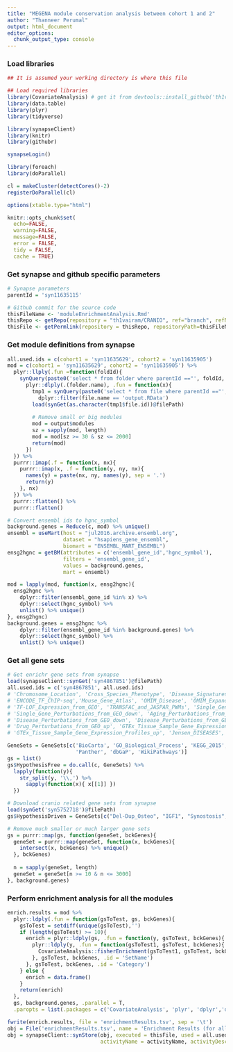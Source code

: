 ```yaml
---
title: "MEGENA module conservation analysis between cohort 1 and 2"
author: "Thanneer Perumal"
output: html_document
editor_options: 
  chunk_output_type: console
---
```

### Load libraries
```r
## It is assumed your working directory is where this file

## Load required libraries
library(CovariateAnalysis) # get it from devtools::install_github('th1vairam/CovariateAnalysis@dev')
library(data.table)
library(plyr)
library(tidyverse)

library(synapseClient)
library(knitr)
library(githubr)

synapseLogin()

library(foreach)
library(doParallel)

cl = makeCluster(detectCores()-2)
registerDoParallel(cl)

options(xtable.type="html")

knitr::opts_chunk$set(
  echo=FALSE,
  warning=FALSE,
  message=FALSE,
  error = FALSE,
  tidy = FALSE,
  cache = TRUE)
```
### Get synapse and github specific parameters
```r
# Synapse parameters
parentId = 'syn11635115'

# Github commit for the source code
thisFileName <- 'moduleEnrichmentAnalysis.Rmd'
thisRepo <- getRepo(repository = "th1vairam/CRANIO", ref="branch", refName='moduleAnalysis')
thisFile <- getPermlink(repository = thisRepo, repositoryPath=thisFileName)
```
### Get module definitions from synapse
```r
all.used.ids = c(cohort1 = 'syn11635629', cohort2 = 'syn11635905')
mod = c(cohort1 = 'syn11635629', cohort2 = 'syn11635905') %>%
  plyr::llply(.fun =function(foldId){
    synQuery(paste0('select * from folder where parentId =="', foldId, '"')) %>%
      plyr::dlply(.(folder.name), .fun = function(x){
        tmp1 = synQuery(paste0('select * from file where parentId =="', x$folder.id, '"')) %>% 
          dplyr::filter(file.name == 'output.RData')
        load(synGet(as.character(tmp1$file.id))@filePath)
        
        # Remove small or big modules
        mod = output$modules
        sz = sapply(mod, length)
        mod = mod[sz >= 30 & sz <= 2000]
        return(mod)
      })
  }) %>%
  purrr::imap(.f = function(x, nx){
    purrr::imap(x, .f = function(y, ny, nx){
      names(y) = paste(nx, ny, names(y), sep = '.')
      return(y)
    }, nx)
  }) %>% 
  purrr::flatten() %>% 
  purrr::flatten()

# Convert ensembl ids to hgnc_symbol
background.genes = Reduce(c, mod) %>% unique()
ensembl = useMart(host = "jul2016.archive.ensembl.org", 
                  dataset = "hsapiens_gene_ensembl", 
                  biomart = "ENSEMBL_MART_ENSEMBL")
ensg2hgnc = getBM(attributes = c('ensembl_gene_id','hgnc_symbol'), 
                  filters = 'ensembl_gene_id', 
                  values = background.genes, 
                  mart = ensembl)

mod = lapply(mod, function(x, ensg2hgnc){
  ensg2hgnc %>%
    dplyr::filter(ensembl_gene_id %in% x) %>% 
    dplyr::select(hgnc_symbol) %>% 
    unlist() %>% unique()
}, ensg2hgnc)
background.genes = ensg2hgnc %>%
    dplyr::filter(ensembl_gene_id %in% background.genes) %>% 
    dplyr::select(hgnc_symbol) %>% 
    unlist() %>% unique()
```
### Get all gene sets
```r
# Get enrichr gene sets from synapse
load(synapseClient::synGet('syn4867851')@filePath)
all.used.ids = c('syn4867851', all.used.ids)
# 'Chromosome_Location', 'Cross_Species_Phenotype', 'Disease_Signatures_from_GEO_down', 'Disease_Signatures_from_GEO_up',
# 'ENCODE_TF_ChIP-seq','Mouse_Gene_Atlas', 'OMIM_Disease', 'OMIM_Expanded', 'TargetScan_microRNA',
# 'TF-LOF_Expression_from_GEO', 'TRANSFAC_and_JASPAR_PWMs', 'Single_Gene_Perturbations_from_GEO_up',
# 'Single_Gene_Perturbations_from_GEO_down', 'Aging_Perturbations_from_GEO_down', 'Aging_Perturbations_from_GEO_up', 
# 'Disease_Perturbations_from_GEO_down', 'Disease_Perturbations_from_GEO_up', 'DrugMatrix', 'Drug_Perturbations_from_GEO_down',
# 'Drug_Perturbations_from_GEO_up', 'GTEx_Tissue_Sample_Gene_Expression_Profiles_down',
# 'GTEx_Tissue_Sample_Gene_Expression_Profiles_up', 'Jensen_DISEASES', 'RNA-Seq_Disease_Gene_and_Drug_Signatures_from_GEO'

GeneSets = GeneSets[c('BioCarta', 'GO_Biological_Process', 'KEGG_2015', 'Reactome', 
                      'Panther', 'dbGaP', 'WikiPathways')]
gs = list()
gs$HypothesisFree = do.call(c, GeneSets) %>%
  lapply(function(y){
    str_split(y, '\\,') %>% 
      sapply(function(x){ x[[1]] })
  })

# Download cranio related gene sets from synapse
load(synGet('syn5752718')@filePath)
gs$HypothesisDriven = GeneSets[c("Del-Dup_Osteo", "IGF1", "Synostosis", "Thyroid")]

# Remove much smaller or much larger gene sets
gs = purrr::map(gs, function(geneSet, bckGenes){
  geneSet = purrr::map(geneSet, function(x, bckGenes){
    intersect(x, bckGenes) %>% unique()
  }, bckGenes)
  
  n = sapply(geneSet, length)
  geneSet = geneSet[n >= 10 & n <= 3000]
}, background.genes)
```
### Perform enrichment analysis for all the modules
```r
enrich.results = mod %>%
  plyr::ldply(.fun = function(gsToTest, gs, bckGenes){
    gsToTest = setdiff(unique(gsToTest),'')
    if (length(gsToTest) >= 10){
      enrich = plyr::ldply(gs, .fun = function(y, gsToTest, bckGenes){
        plyr::ldply(y, .fun = function(gsToTest1, gsToTest, bckGenes){
          CovariateAnalysis::fisherEnrichment(gsToTest1, gsToTest, bckGenes)
        }, gsToTest, bckGenes, .id = 'SetName')
      }, gsToTest, bckGenes, .id = 'Category')
    } else {
      enrich = data.frame()
    }
    return(enrich)
  }, 
  gs, background.genes, .parallel = T, 
  .paropts = list(.packages = c('CovariateAnalysis', 'plyr', 'dplyr','data.table')))

fwrite(enrich.results, file = 'enrichmentResults.tsv', sep = '\t')
obj = File('enrichmentResults.tsv', name = 'Enrichment Results (for all modules)', parentId = parentId)
obj = synapseClient::synStore(obj, executed = thisFile, used = all.used.ids, 
                              activityName = activityName, activityDescription = activityDescription)
```